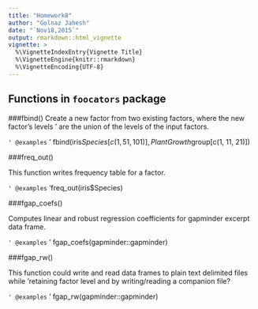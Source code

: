 ```yaml
---
title: "Homework8"
author: "Golnaz Jahesh"
date: "`Nov18,2015`"
output: rmarkdown::html_vignette
vignette: >
  %\VignetteIndexEntry{Vignette Title}
  %\VignetteEngine{knitr::rmarkdown}
  %\VignetteEncoding{UTF-8}
---
```

## Functions in `foocators` package

###fbind()
Create a new factor from two existing factors, where the new factor's levels
' are the union of the levels of the input factors.  

`' @examples`
' fbind(iris$Species[c(1, 51, 101)], PlantGrowth$group[c(1, 11, 21)])

###freq_out()

This function writes frequency table for a factor.  

`' @examples`
'freq_out(iris$Species)

###fgap_coefs()

Computes linear and robust regression coefficients for gapminder excerpt data frame.  

`' @examples`
' fgap_coefs(gapminder::gapminder)

###fgap_rw()

This function could write and read data frames to plain text delimited files while
'retaining factor level and by writing/reading a companion file?  

`' @examples`
' fgap_rw(gapminder::gapminder)
